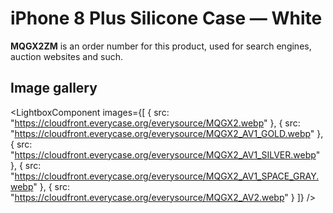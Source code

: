 
# iPhone 8 Plus Silicone Case — White

<Callout type='info' emoji='👉🏻'>**MQGX2ZM** is an order number for this product, used for search engines, auction websites and such.</Callout>

## Image gallery

<LightboxComponent
    images={[
      {
        src: "https://cloudfront.everycase.org/everysource/MQGX2.webp"
      },
      {
        src: "https://cloudfront.everycase.org/everysource/MQGX2_AV1_GOLD.webp"
      },
      {
        src: "https://cloudfront.everycase.org/everysource/MQGX2_AV1_SILVER.webp"
      },
      {
        src: "https://cloudfront.everycase.org/everysource/MQGX2_AV1_SPACE_GRAY.webp"
      },
      {
        src: "https://cloudfront.everycase.org/everysource/MQGX2_AV2.webp"
      }
    ]}
  />
